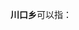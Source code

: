 '''川口乡'''可以指：
{{PRC admin/disambig|41/12/82/200/000|43/04/22/202/000|61/06/02/200/000}}
{{disambig|cat=三字中国乡名消歧义}}